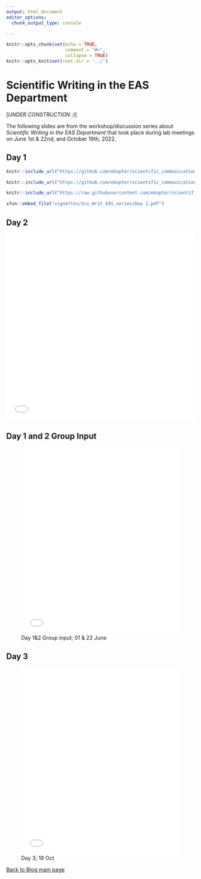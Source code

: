 ```yaml
---
output: html_document
editor_options:
  chunk_output_type: console

---
```


```r
knitr::opts_chunk$set(echo = TRUE,
                      comment = "#>",
                      collapse = TRUE)
knitr::opts_knit$set(root.dir = '../')
```


# Scientific Writing in the EAS Department {.unlisted .unnumbered #EASslides}

[*UNDER CONSTRUCTION :)*]

The following slides are from the workshop/discussion series about *Scientific Writing in the EAS Department* that took place during lab meetings on June 1st & 22nd, and October 19th, 2022. 


## Day 1 {-}

```r
knitr::include_url("https://github.com/ekopter/scientific_communication_support_website/blob/main/pdfs/Sci_Writ_EAS_series/Day_1.pdf")
```

```r
knitr::include_url("https://github.com/ekopter/scientific_communication_support_website/blob/main/pdfs/Sci_Writ_EAS_series/Day_1.pdf?raw=true")
```

```r
knitr::include_url("https://raw.githubusercontent.com/ekopter/scientific_communication_support_website/ef6976663560a8876acb466136f42bf8c6a546e5/pdfs/Sci_Writ_EAS_series/Day_1.pdf")
```

 

<!-- ![Day 1; 01 June](https://raw.githubusercontent.com/ekopter/scientific_communication_support_website/5206927edfe7f611cf7fc701af760af0b2529d97/pdfs/Sci_Writ_EAS_series/Day%201.pdf){width=100% height=500px}\ -->


<!-- ![Day 1; 01 June](https://github.com/ekopter/scientific_communication_support_website/blob/ae124975a0ab683355bc78a1f1a8f915ecafcfad/pdfs/Sci_Writ_EAS_series/Day%201.pdf){width=100% height=500px}\ -->


<!-- "https://raw.githubusercontent.com/ekopter/scientific_communication_support_website/5206927edfe7f611cf7fc701af760af0b2529d97/pdfs/Sci_Writ_EAS_series/Day%201.pdf"  -->

```r
xfun::embed_file("vignettes/Sci_Writ_EAS_series/Day 1.pdf")
```

## Day 2 {-}

![Day 2; 22 June](/Users/aashbury/Documents/scientific_communication_support_website/vignettes/Sci_Writ_EAS_series/Day 2.pdf){width=100% height=500px}\

## Day 1 and 2 Group Input {-}

![Day 1&2 Group input; 01 & 22 June](/Users/aashbury/Documents/scientific_communication_support_website/vignettes/Sci_Writ_EAS_series/Day 1 group input.pdf){width=100% height=500px}

## Day 3 {-}

![Day 3; 19 Oct](/Users/aashbury/Documents/scientific_communication_support_website/vignettes/Sci_Writ_EAS_series/Day 3.pdf){width=100% height=500px}

[Back to Blog main page](#blog_main)